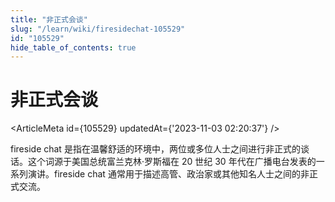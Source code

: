 ```yaml
---
title: "非正式会谈"
slug: "/learn/wiki/firesidechat-105529"
id: "105529"
hide_table_of_contents: true
---
```



# 非正式会谈

<ArticleMeta id={105529} updatedAt={'2023-11-03 02:20:37'} />
<div className='border-solid border-b border-t-0 my-4 border-[var(--ifm-color-gray-300)]' />

fireside chat 是指在温馨舒适的环境中，两位或多位人士之间进行非正式的谈话。这个词源于美国总统富兰克林·罗斯福在 20 世纪 30 年代在广播电台发表的一系列演讲。fireside chat 通常用于描述高管、政治家或其他知名人士之间的非正式交流。
